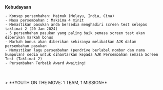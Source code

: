 
<GuideHeader id="16"/>

**Kebudayaan**
<br/>
````
- Konsep persembahan: Majmuk (Melayu, India, Cina)
- Masa persembahan : Maksima 4 minit
- Memastikan pasukan anda bersedia menghadiri screen test selepas taklimat 2 (20 Jan 2024)
- 5 persembahan pasukan yang paling baik semasa screen test akan diberikan markah bonus
- Markah bonus akan diberikan sekiranya melibatkan AJK dalam persembahan pasukan
- Memastikan lagu persembahan (pendrive berlabel nombor dan nama kumpulan) sedia untuk dihantarkan kepada AJK Persembahan semasa Screen Test (Taklimat 2)
- Persembahan Terbaik Award Awaiting!
````

<br/>
<br/>
> **YOUTH ON THE MOVE: 1 TEAM, 1 MISSION**